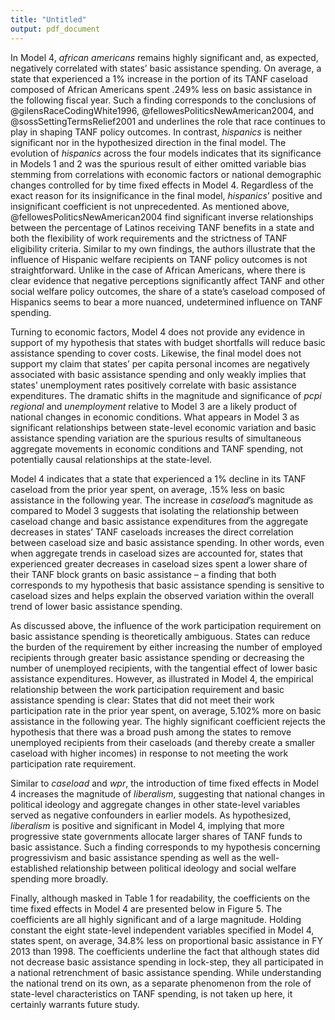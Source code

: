 ```yaml
---
title: "Untitled"
output: pdf_document
---
```


In Model 4, *african americans* remains highly significant and, as expected, negatively correlated with states’ basic assistance spending. On average, a state that experienced a 1% increase in the portion of its TANF caseload composed of African Americans spent .249% less on basic assistance in the following fiscal year. Such a finding corresponds to the conclusions of @gilensRaceCodingWhite1996, @fellowesPoliticsNewAmerican2004, and @sossSettingTermsRelief2001 and underlines the role that race continues to play in shaping TANF policy outcomes. In contrast, *hispanics* is neither significant nor in the hypothesized direction in the final model. The evolution of *hispanics* across the four models indicates that its significance in Models 1 and 2 was the spurious result of either omitted variable bias stemming from correlations with economic factors or national demographic changes controlled for by time fixed effects in Model 4. Regardless of the exact reason for its insignificance in the final model, *hispanics*’ positive and insignificant coefficient is not unprecedented. As mentioned above, @fellowesPoliticsNewAmerican2004 find significant inverse relationships between the percentage of Latinos receiving TANF benefits in a state and both the flexibility of work requirements and the strictness of TANF eligibility criteria. Similar to my own findings, the authors illustrate that the influence of Hispanic welfare recipients on TANF policy outcomes is not straightforward. Unlike in the case of African Americans, where there is clear evidence that negative perceptions significantly affect TANF and other social welfare policy outcomes, the share of a state's caseload composed of Hispanics seems to bear a more nuanced, undetermined influence on TANF spending. 

Turning to economic factors, Model 4 does not provide any evidence in support of my hypothesis that states with budget shortfalls will reduce basic assistance spending to cover costs. Likewise, the final model does not support my claim that states’ per capita personal incomes are negatively associated with basic assistance spending and only weakly implies that states’ unemployment rates positively correlate with basic assistance expenditures. The dramatic shifts in the magnitude and significance of *pcpi regional* and *unemployment* relative to Model 3 are a likely product of national changes in economic conditions. What appears in Model 3 as significant relationships between state-level economic variation and basic assistance spending variation are the spurious results of simultaneous aggregate movements in economic conditions and TANF spending, not potentially causal relationships at the state-level. 

Model 4 indicates that a state that experienced a 1% decline in its TANF caseload from the prior year spent, on average, .15% less on basic assistance in the following year. The increase in *caseload*’s magnitude as compared to Model 3 suggests that isolating the relationship between caseload change and basic assistance expenditures from the aggregate decreases in states’ TANF caseloads increases the direct correlation between caseload size and basic assistance spending. In other words, even when aggregate trends in caseload sizes are accounted for, states that experienced greater decreases in caseload sizes spent a lower share of their TANF block grants on basic assistance – a finding that both corresponds to my hypothesis that basic assistance spending is sensitive to caseload sizes and helps explain the observed variation within the overall trend of lower basic assistance spending. 

As discussed above, the influence of the work participation requirement on basic assistance spending is theoretically ambiguous. States can reduce the burden of the requirement by either increasing the number of employed recipients through greater basic assistance spending or decreasing the number of unemployed recipients, with the tangential effect of lower basic assistance expenditures. However, as illustrated in Model 4, the empirical relationship between the work participation requirement and basic assistance spending is clear: States that did not meet their work participation rate in the prior year spent, on average, 5.102% more on basic assistance in the following year. The highly significant coefficient rejects the hypothesis that there was a broad push among the states to remove unemployed recipients from their caseloads (and thereby create a smaller caseload with higher incomes) in response to not meeting the work participation rate requirement. 

Similar to *caseload* and *wpr*, the introduction of time fixed effects in Model 4 increases the magnitude of *liberalism*, suggesting that national changes in political ideology and aggregate changes in other state-level variables served as negative confounders in earlier models. As hypothesized, *liberalism* is positive and significant in Model 4, implying that more progressive state governments allocate larger shares of TANF funds to basic assistance. Such a finding corresponds to my hypothesis concerning progressivism and basic assistance spending as well as the well-established relationship between political ideology and social welfare spending more broadly. 

Finally, although masked in Table 1 for readability, the coefficients on the time fixed effects in Model 4 are presented below in Figure 5. The coefficients are all highly significant and of a large magnitude. Holding constant the eight state-level independent variables specified in Model 4, states spent, on average, 34.8% less on proportional basic assistance in FY 2013 than 1998. The coefficients underline the fact that although states did not decrease basic assistance spending in lock-step, they all participated in a national retrenchment of basic assistance spending. While understanding the national trend on its own, as a separate phenomenon from the role of state-level characteristics on TANF spending, is not taken up here, it certainly warrants future study. 